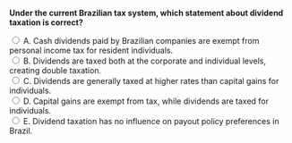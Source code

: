 ::: {.question-block}

<form onsubmit="event.preventDefault(); checkAnswer('module10_mcq_q7')" data-correct-answer="A">
<strong style="display: block;">Under the current Brazilian tax system, which statement about dividend taxation is correct?</strong>

<label><input type="radio" name="module10_mcq_q7" value="A"> A. Cash dividends paid by Brazilian companies are exempt from personal income tax for resident individuals.</label><br>
<label><input type="radio" name="module10_mcq_q7" value="B"> B. Dividends are taxed both at the corporate and individual levels, creating double taxation.</label><br>
<label><input type="radio" name="module10_mcq_q7" value="C"> C. Dividends are generally taxed at higher rates than capital gains for individuals.</label><br>
<label><input type="radio" name="module10_mcq_q7" value="D"> D. Capital gains are exempt from tax, while dividends are taxed for individuals.</label><br>
<label><input type="radio" name="module10_mcq_q7" value="E"> E. Dividend taxation has no influence on payout policy preferences in Brazil.</label><br>
</form>

<div id="feedback-module10_mcq_q7" class="feedback" data-status="" style="display:none;">
✅ A is correct. In Brazil, dividends distributed by domestic corporations are generally exempt from personal income tax for resident individuals, while capital gains are taxed and interest on equity (JCP) is subject to withholding tax. This can make dividends relatively more attractive than share repurchases for local investors.
</div>

:::

